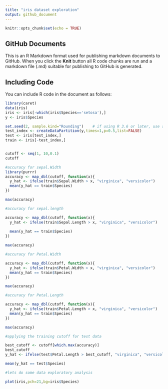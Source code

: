 ```yaml
---
title: "iris dataset exploration"
output: github_document
---
```


```r
knitr::opts_chunk$set(echo = TRUE)
```

## GitHub Documents

This is an R Markdown format used for publishing markdown documents to GitHub. When you click the **Knit** button all R code chunks are run and a markdown file (.md) suitable for publishing to GitHub is generated.

## Including Code

You can include R code in the document as follows:

```r
library(caret)
data(iris)
iris <- iris[-which(iris$Species=='setosa'),]
y <- iris$Species

```
```r



set.seed(2, sample.kind="Rounding")    # if using R 3.6 or later, use set.seed(2, sample.kind="Rounding")
test_index <- createDataPartition(y,times=1,p=0.5,list=FALSE)
test <- iris[test_index,]
train <- iris[-test_index,]


cutoff <- seq(1, 10,0.1)
cutoff
```

```r

#accuracy for sepal.Width
library(purrr)
accuracy <- map_dbl(cutoff, function(x){
  y_hat <- ifelse(train$Sepal.Width > x, "virginica", "versicolor")
  mean(y_hat == train$Species)
})

max(accuracy)

#accuracy for sepal.length

accuracy <- map_dbl(cutoff, function(x){
  y_hat <- ifelse(train$Sepal.Length > x, "virginica", "versicolor")
  
  mean(y_hat == train$Species)
})

max(accuracy)

#accuracy for Petal.Width

accuracy <- map_dbl(cutoff, function(x){
  y_hat <- ifelse(train$Petal.Width > x, "virginica", "versicolor")
  mean(y_hat == train$Species)
})

max(accuracy)

#accuracy for Petal.Length

accuracy <- map_dbl(cutoff, function(x){
  y_hat <- ifelse(train$Petal.Length > x, "virginica", "versicolor")
  mean(y_hat == train$Species)
})

max(accuracy)
```

```r
#applying the training cutoff for test data

best_cutoff <- cutoff[which.max(accuracy)]
best_cutoff
y_hat <- ifelse(test$Petal.Length > best_cutoff, "virginica", "versicolor") 

mean(y_hat == test$Species)
```
```r
#lets do some data exploratory analysis

plot(iris,pch=21,bg=iris$Species)
```



